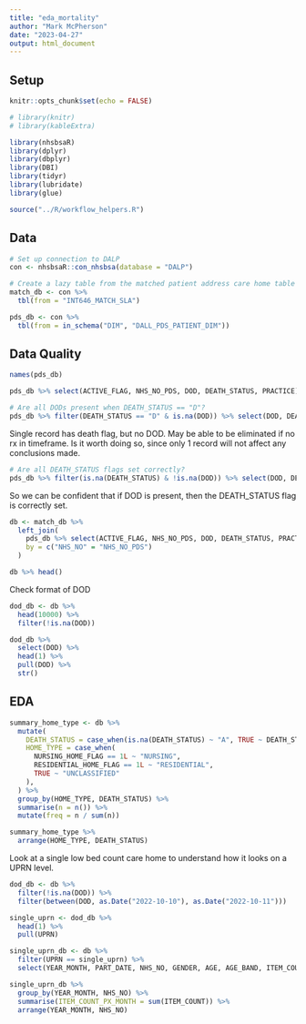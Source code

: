 ```yaml
---
title: "eda_mortality"
author: "Mark McPherson"
date: "2023-04-27"
output: html_document
---
```


## Setup

```r
knitr::opts_chunk$set(echo = FALSE)

# library(knitr)
# library(kableExtra)

library(nhsbsaR)
library(dplyr)
library(dbplyr)
library(DBI)
library(tidyr)
library(lubridate)
library(glue)

source("../R/workflow_helpers.R")
```

## Data

```r
# Set up connection to DALP
con <- nhsbsaR::con_nhsbsa(database = "DALP")

# Create a lazy table from the matched patient address care home table
match_db <- con %>%
  tbl(from = "INT646_MATCH_SLA")

pds_db <- con %>%
  tbl(from = in_schema("DIM", "DALL_PDS_PATIENT_DIM"))
```

## Data Quality

```r
names(pds_db)
```

```r
pds_db %>% select(ACTIVE_FLAG, NHS_NO_PDS, DOD, DEATH_STATUS, PRACTICE) %>% head()
```

```r
# Are all DODs present when DEATH_STATUS == "D"?
pds_db %>% filter(DEATH_STATUS == "D" & is.na(DOD)) %>% select(DOD, DEATH_STATUS)
```
Single record has death flag, but no DOD. May be able to be eliminated if no rx in timeframe. Is it worth doing so, since only 1 record will not affect any conclusions made.

```r
# Are all DEATH_STATUS flags set correctly?
pds_db %>% filter(is.na(DEATH_STATUS) & !is.na(DOD)) %>% select(DOD, DEATH_STATUS)
```
So we can be confident that if DOD is present, then the DEATH_STATUS flag is correctly set.

```r
db <- match_db %>% 
  left_join(
    pds_db %>% select(ACTIVE_FLAG, NHS_NO_PDS, DOD, DEATH_STATUS, PRACTICE),
    by = c("NHS_NO" = "NHS_NO_PDS")
  )

db %>% head()
```
Check format of DOD

```r
dod_db <- db %>% 
  head(10000) %>% 
  filter(!is.na(DOD))

dod_db %>% 
  select(DOD) %>%
  head(1) %>%
  pull(DOD) %>% 
  str()
```

## EDA

```r
summary_home_type <- db %>%
  mutate(
    DEATH_STATUS = case_when(is.na(DEATH_STATUS) ~ "A", TRUE ~ DEATH_STATUS),
    HOME_TYPE = case_when(
      NURSING_HOME_FLAG == 1L ~ "NURSING",
      RESIDENTIAL_HOME_FLAG == 1L ~ "RESIDENTIAL",
      TRUE ~ "UNCLASSIFIED"
    ),
  ) %>% 
  group_by(HOME_TYPE, DEATH_STATUS) %>%
  summarise(n = n()) %>% 
  mutate(freq = n / sum(n))

summary_home_type %>%
  arrange(HOME_TYPE, DEATH_STATUS)
```

Look at a single low bed count care home to understand how it looks on a UPRN level.

```r
dod_db <- db %>% 
  filter(!is.na(DOD)) %>% 
  filter(between(DOD, as.Date("2022-10-10"), as.Date("2022-10-11")))

single_uprn <- dod_db %>% 
  head(1) %>% 
  pull(UPRN)
```

```r
single_uprn_db <- db %>% 
  filter(UPRN == single_uprn) %>% 
  select(YEAR_MONTH, PART_DATE, NHS_NO, GENDER, AGE, AGE_BAND, ITEM_COUNT, DOD, DEATH_STATUS)

single_uprn_db %>% 
  group_by(YEAR_MONTH, NHS_NO) %>% 
  summarise(ITEM_COUNT_PX_MONTH = sum(ITEM_COUNT)) %>% 
  arrange(YEAR_MONTH, NHS_NO)
```



